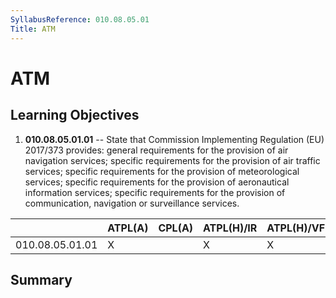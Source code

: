 ```yaml
---
SyllabusReference: 010.08.05.01
Title: ATM
---
```


# ATM

## Learning Objectives

1.  **010.08.05.01.01** -- State that Commission Implementing Regulation (EU)
    2017/373 provides: general requirements for the provision of air navigation
    services; specific requirements for the provision of air traffic services;
    specific requirements for the provision of meteorological services; specific
    requirements for the provision of aeronautical information services; specific
    requirements for the provision of communication, navigation or surveillance
    services.

|                 | ATPL(A) | CPL(A) | ATPL(H)/IR | ATPL(H)/VFR | CPL(H) | IR  | CBIR(A) |
| --------------- | ------- | ------ | ---------- | ----------- | ------ | --- | ------- |
| 010.08.05.01.01 | X       |        | X          | X           |        |     |         |

## Summary
